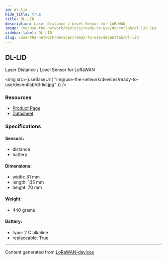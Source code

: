 ```yaml
---
id: dl-lid
hide_title: true
title: DL-LID
description: Laser Distance / Level Sensor for LoRaWAN
image: img/use-the-network/devices/ready-to-use/decentlab/dl-lid.jpg
sidebar_label: DL-LID
slug: /use-the-network/devices/ready-to-use/decentlab/dl-lid
---
```



## DL-LID

Laser Distance / Level Sensor for LoRaWAN

<img
src={useBaseUrl(
"img/use-the-network/devices/ready-to-use/decentlab/dl-lid.jpg"
)}
/>

### Resources

- [Product Page](https://www.decentlab.com/products/laser-distance-level-sensor-for-lorawan)
- [Datasheet](https://cdn.decentlab.com/download/datasheets/Decentlab-DL-LID-datasheet.pdf)

### Specifications

#### Sensors:
- distance
- battery
#### Dimensions:
- width: 81 mm
- length: 135 mm
- height: 70 mm
#### Weight: 
- 440 grams
#### Battery: 
- type: 2 C alkaline
- replaceable: True



---
Content generated from [LoRaWAN-devices](https://github.com/TheThingsNetwork/lorawan-devices)